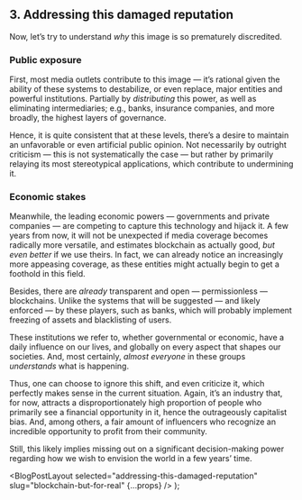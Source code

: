 
## 3. Addressing this damaged reputation

Now, let’s try to understand _why_ this image is so prematurely discredited.

### Public exposure

First, most media outlets contribute to this image — it’s rational given the ability of these systems to destabilize, or even replace, major entities and powerful institutions. Partially by _distributing_ this power, as well as eliminating intermediaries; e.g., banks, insurance companies, and more broadly, the highest layers of governance.

Hence, it is quite consistent that at these levels, there’s a desire to maintain an unfavorable or even artificial public opinion. Not necessarily by outright criticism — this is not systematically the case — but rather by primarily relaying its most stereotypical applications, which contribute to undermining it.

### Economic stakes

Meanwhile, the leading economic powers — governments and private companies — are competing to capture this technology and hijack it. A few years from now, it will not be unexpected if media coverage becomes radically more versatile, and estimates blockchain as actually good, _but even better_ if we use theirs. In fact, we can already notice an increasingly more appeasing coverage, as these entities might actually begin to get a foothold in this field.

Besides, there are _already_ transparent and open — permissionless — blockchains. Unlike the systems that will be suggested — and likely enforced — by these players, such as banks, which will probably implement freezing of assets and blacklisting of users.

These institutions we refer to, whether governmental or economic, have a daily influence on our lives, and globally on every aspect that shapes our societies. And, most certainly, _almost everyone_ in these groups _understands_ what is happening.

Thus, one can choose to ignore this shift, and even criticize it, which perfectly makes sense in the current situation. Again, it’s an industry that, for now, attracts a disproportionately high proportion of people who primarily see a financial opportunity in it, hence the outrageously capitalist bias. And, among others, a fair amount of influencers who recognize an incredible opportunity to profit from their community.

Still, this likely implies missing out on a significant decision-making power regarding how we wish to envision the world in a few years’ time.

  <BlogPostLayout
    selected="addressing-this-damaged-reputation"
    slug="blockchain-but-for-real"
    {...props}
  />
);
